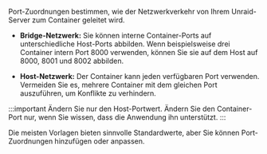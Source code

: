 Port-Zuordnungen bestimmen, wie der Netzwerkverkehr von Ihrem Unraid-Server zum Container geleitet wird.

- **Bridge-Netzwerk:** Sie können interne Container-Ports auf unterschiedliche Host-Ports abbilden. Wenn beispielsweise drei Container intern Port 8000 verwenden, können Sie sie auf dem Host auf 8000, 8001 und 8002 abbilden.

- **Host-Netzwerk:** Der Container kann jeden verfügbaren Port verwenden. Vermeiden Sie es, mehrere Container mit dem gleichen Port auszuführen, um Konflikte zu verhindern.

:::important
Ändern Sie nur den Host-Portwert. Ändern Sie den Container-Port nur, wenn Sie wissen, dass die Anwendung ihn unterstützt.
:::

Die meisten Vorlagen bieten sinnvolle Standardwerte, aber Sie können Port-Zuordnungen hinzufügen oder anpassen.
